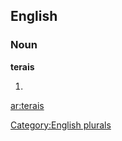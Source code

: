 
==English==

===Noun===
'''terais'''

# {{plural of|[[terai]]}}

[[Category:English plurals]]

[[ar:terais]]
